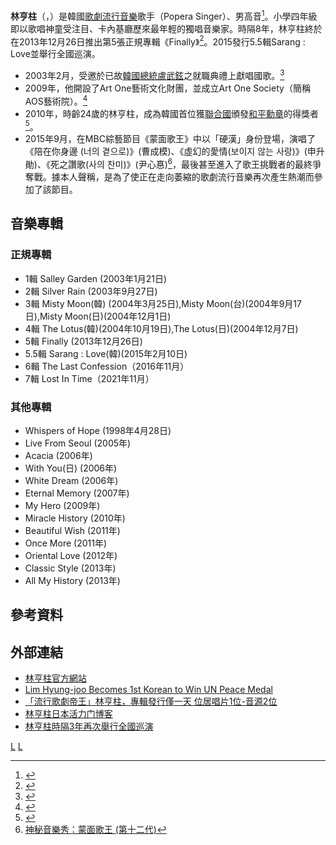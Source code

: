 {{藝人
| 類型 = 男歌手
| 圖片 = South Korean Popera(Operatic pop) tenor Lim Hyung-joo on Jan. 2015 대한민국 출신의 팝페라테너 임형주 2015년 사진.jpg
| 圖片簡介 = 
| 外文名 = 임형주
| 羅馬拼音 = Lim Hyung-joo
| 出生日期 = {{birth date and age|1986|5|7|df=yes}}
| 國籍 = {{KOR}}
| 出生地點 = [[南韓|南韓]][[首爾|首爾]]
| 語言     = [[韓語|韓語]]、[[日語|日語]]、[[英語|英語]]、[[國語|國語]]、[[意大利語|意大利語]]
| 音樂類型 = [[跨界音樂|跨界音樂]]、[[歌劇流行音樂|歌劇流行音樂]]
| 職業 = [[歌手|歌手]]
| 活躍年代 = 1998年至今
| 網站 = [http://www.hyungjoo.com/ www.hyungjoo.com]
}}
'''林亨柱'''（{{lang-ko|'''임형주'''}}，{{bd|1986年|5月7日|catIdx=L林}}）是韓國[[歌劇流行音樂|歌劇流行音樂]]歌手（Popera Singer）、男高音<ref>{{cite news |title=Korean opera tenor turns heads overseas |url=https://koreajoongangdaily.joins.com/2015/03/20/people/Korean-opera-tenor-turns-heads-overseas/3002163.html |accessdate=2022-02-08 |work=koreajoongangdaily.joins.com |language=en |archive-date=2022-02-08 |archive-url=https://web.archive.org/web/20220208150505/https://koreajoongangdaily.joins.com/2015/03/20/people/Korean-opera-tenor-turns-heads-overseas/3002163.html |dead-url=no }}</ref>。小學四年級即以歌唱神童受注目、卡內基廳歷來最年輕的獨唱音樂家。時隔8年，林亨柱終於在2013年12月26日推出第5張正規專輯《Finally》<ref>{{Cite web |url=http://hk.celebrity.yahoo.com/news/%E6%B5%81%E8%A1%8C%E6%AD%8C%E5%8A%87%E5%B8%9D%E7%8E%8B-%E6%9E%97%E4%BA%A8%E6%9F%B1-%E5%B0%88%E8%BC%AF%E7%99%BC%E8%A1%8C%E5%83%85%E4%B8%80%E5%A4%A9-%E4%BD%8D%E5%B1%85%E5%94%B1%E7%89%871%E4%BD%8D-%E9%9F%B3%E6%BA%902%E4%BD%8D-072920922.html |title=「流行歌劇帝王」林亨柱，專輯發行僅一天 位居唱片1位-音源2位 |access-date=2014-03-06 |archive-date=2017-10-07 |archive-url=https://web.archive.org/web/20171007171324/https://hk.celebrity.yahoo.com/news/%E6%B5%81%E8%A1%8C%E6%AD%8C%E5%8A%87%E5%B8%9D%E7%8E%8B-%E6%9E%97%E4%BA%A8%E6%9F%B1-%E5%B0%88%E8%BC%AF%E7%99%BC%E8%A1%8C%E5%83%85%E4%B8%80%E5%A4%A9-%E4%BD%8D%E5%B1%85%E5%94%B1%E7%89%871%E4%BD%8D-%E9%9F%B3%E6%BA%902%E4%BD%8D-072920922.html |dead-url=no }}</ref>。2015發行5.5輯Sarang : Love並舉行全國巡演。

* 2003年2月，受邀於已故[[韓國|韓國]][[總統|總統]][[盧武鉉|盧武鉉]]之就職典禮上獻唱國歌。<ref>{{cite news |title=Popera singer Lim Hyung-joo reappointed as Grammys' voting member |url=https://en.yna.co.kr/view/AEN20220204005800315 |accessdate=2022-02-08 |work=Yonhap News Agency |date=2022-02-04 |language=en |archive-date=2022-02-08 |archive-url=https://web.archive.org/web/20220208152259/https://en.yna.co.kr/view/AEN20220204005800315 |dead-url=no }}</ref>
* 2009年，他開設了Art One藝術文化財團，並成立Art One Society（簡稱AOS藝術院）。<ref>{{cite news |title=Popera tenor Lim Hyung-joo named voting member of Grammys |url=http://www.koreaherald.com/view.php?ud=20170308000615 |accessdate=2022-02-08 |work=The Korea Herald |date=2017-03-08 |language=en |archive-date=2022-02-08 |archive-url=https://web.archive.org/web/20220208150505/http://www.koreaherald.com/view.php?ud=20170308000615 |dead-url=no }}</ref>
* 2010年，時齡24歲的林亨柱，成為韓國首位獲[[聯合國|聯合國]]頒發[[和平勳章|和平勳章]]的得獎者<ref>{{Cite web |url=http://english.chosun.com/site/data/html_dir/2010/12/09/2010120900657.html |title=Lim Hyung-joo Becomes 1st Korean to Win UN Peace Medal |access-date=2014-03-06 |archive-date=2018-02-16 |archive-url=https://web.archive.org/web/20180216204932/http://english.chosun.com/site/data/html_dir/2010/12/09/2010120900657.html |dead-url=no }}</ref>。
* 2015年9月，在MBC綜藝節目《蒙面歌王》中以「硬漢」身份登場，演唱了《陪在你身邊 (너의 곁으로)》(曹成模)、《虛幻的愛情(보이지 않는 사랑)》(申升勛)、《死之讚歌(사의 찬미)》(尹心惪)<ref>[[:神秘音樂秀：蒙面歌王#.E7.AC.AC.E5.8D.81.E4.BA.8C.E4.BB.A3|神秘音樂秀：蒙面歌王 (第十二代)]]</ref>，最後甚至進入了歌王挑戰者的最終爭奪戰。據本人聲稱，是為了使正在走向萎縮的歌劇流行音樂再次產生熱潮而參加了該節目。

==音樂專輯== 
===正規專輯===
* 1輯 Salley Garden (2003年1月21日)
* 2輯 Silver Rain (2003年9月27日)
* 3輯 Misty Moon(韓) (2004年3月25日),Misty Moon(台)(2004年9月17日),Misty Moon(日)(2004年12月1日)
* 4輯 The Lotus(韓)(2004年10月19日),The Lotus(日)(2004年12月7日)
* 5輯 Finally (2013年12月26日)
* 5.5輯 Sarang : Love(韓)(2015年2月10日)
* 6輯 The Last Confession（2016年11月）
* 7輯 Lost In Time（2021年11月）

===其他專輯===
* Whispers of Hope (1998年4月28日)
* Live From Seoul (2005年)
* Acacia (2006年)
* With You(日) (2006年)
* White Dream (2006年)
* Eternal Memory (2007年)
* My Hero (2009年)
* Miracle History (2010年)
* Beautiful Wish (2011年)
* Once More (2011年)
* Oriental Love (2012年)
* Classic Style (2013年)
* All My History (2013年)

==參考資料==
{{Reflist}}

==外部連結==
* [https://web.archive.org/web/20110113175257/http://www.hyungjoo.com/ 林亨柱官方網站]
* [http://english.chosun.com/site/data/html_dir/2010/12/09/2010120900657.html Lim Hyung-joo Becomes 1st Korean to Win UN Peace Medal] {{Wayback|url=http://english.chosun.com/site/data/html_dir/2010/12/09/2010120900657.html |date=20180216204932 }}
*[http://hk.celebrity.yahoo.com/news/%E6%B5%81%E8%A1%8C%E6%AD%8C%E5%8A%87%E5%B8%9D%E7%8E%8B-%E6%9E%97%E4%BA%A8%E6%9F%B1-%E5%B0%88%E8%BC%AF%E7%99%BC%E8%A1%8C%E5%83%85%E4%B8%80%E5%A4%A9-%E4%BD%8D%E5%B1%85%E5%94%B1%E7%89%871%E4%BD%8D-%E9%9F%B3%E6%BA%902%E4%BD%8D-072920922.html 「流行歌劇帝王」林亨柱，專輯發行僅一天 位居唱片1位-音源2位] {{Wayback|url=http://hk.celebrity.yahoo.com/news/%E6%B5%81%E8%A1%8C%E6%AD%8C%E5%8A%87%E5%B8%9D%E7%8E%8B-%E6%9E%97%E4%BA%A8%E6%9F%B1-%E5%B0%88%E8%BC%AF%E7%99%BC%E8%A1%8C%E5%83%85%E4%B8%80%E5%A4%A9-%E4%BD%8D%E5%B1%85%E5%94%B1%E7%89%871%E4%BD%8D-%E9%9F%B3%E6%BA%902%E4%BD%8D-072920922.html |date=20171007171324 }}
* [http://blog.livedoor.jp/hyungjoo_jp/ 林亨柱日本活力门博客] {{Wayback|url=http://blog.livedoor.jp/hyungjoo_jp/ |date=20171111231359 }}
*  [http://chinese.donga.com/big/srv/service.php3?biid=2015100233838/ 林亨柱時隔3年再次舉行全國巡演] {{Wayback|url=http://chinese.donga.com/big/srv/service.php3?biid=2015100233838%2F |date=20151222165012 }}
[[Category:韓國男歌手|L]]
[[Category:林姓|L]]